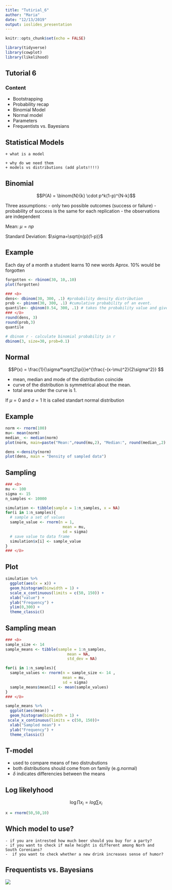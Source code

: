 ```yaml
---
title: "Tutirial_6"
author: "Maria"
date: "12/13/2019"
output: ioslides_presentation
---
```


```r
knitr::opts_chunk$set(echo = FALSE)
```


```r
library(tidyverse)
library(cowplot)
library(likelihood)
```

## Tutorial 6 
### Content 

- Bootstrapping  
- Probability recap
- Binomial Model
- Normal model
- Parameters
- Frequentists vs. Bayesians

## Statistical Models 
    + what is a model
    
    + why do we need them 
    + models vs distributions (add plots!!!!)
 
    
## Binomial

 $$P(A) = \binom{N}{k} \cdot p^k(1-p)^{N-k}$$


Three assumptions:
 - only two possible outcomes (success or failure)
 - probability of success is the same for each replication
 - the observations are independent

Mean: $\mu = np$


Standard Deviation: $\sigma=\sqrt{n(p)(1-p)}$

## Example
Each day of a month a student learns 10 new words
Aprox. 10% would be forgotten 
```r
forgotten <- rbinom(30, 10,.10)
plot(forgotten)
```


```r
### <b>
dens<- dbinom(30, 300, .1) #probability density distribution   
prob <- pbinom(30, 300, .1) #cumulative probability of an event.
quantile<- qbinom(0.54, 300, .1) # takes the probability value and gives a number whose cumulative value matches the probability value
### </b>
round(dens, 3)
round(prob,3)
quantile
```


```r
# dbinom r - calculate binomial probability in r
dbinom(3, size=30, prob=0.1)
```


## Normal

$$P(x) = \frac{1}{\sigma*\sqrt{2\pi}}e^{\frac{-(x-\mu)^2}{2\sigma^2}} $$
 
- mean, median and mode of the distribution coincide
- curve of the distribution is symmetrical about the mean.
- total area under the curve is 1.

If $\mu=0$ and $\sigma=1$ It is called standart normal distribution

## Example
```r
norm <- rnorm(100)
mu<- mean(norm)
median_ <- median(norm)
plot(norm, main=paste("Mean:",round(mu,2), "Median:", round(median_,2) )) 
```

```r
dens <-density(norm)
plot(dens, main = "Density of sampled data")
```



## Sampling
```r
### <b>
mu <- 100 
sigma <- 15
n_samples <- 10000

simulation <- tibble(sample = 1:n_samples, x = NA)
for(i in 1:n_samples){
  # sample a set of values
  sample_value <- rnorm(n = 1,
                         mean = mu,
                         sd = sigma)
  # save value to data frame
  simulation$x[i] <- sample_value
}
### </b>
```

## Plot 
```r
simulation %>%
  ggplot(aes(x = x)) +
  geom_histogram(binwidth = 1) +
  scale_x_continuous(limits = c(50, 150)) +
  xlab("value") +
  ylab("Frequency") +
  ylim(0,300) +
  theme_classic()
```

## Sampling mean
```r
### <b>
sample_size <- 14 
sample_means <- tibble(sample = 1:n_samples,
                           mean = NA,
                           std_dev = NA)

for(i in 1:n_samples){
  sample_values <- rnorm(n = sample_size <- 14 ,
                         mean = mu,
                         sd = sigma)
  sample_means$mean[i] <- mean(sample_values)
}
### </b>
```

```r
sample_means %>%
  ggplot(aes(mean)) +
  geom_histogram(binwidth = 1) +
 scale_x_continuous(limits = c(50, 150))+
  xlab("Sampled mean") +
  ylab("Frequency") +
  theme_classic()
```


## T-model
- used to compare means of two distrubutions
- both distributions  should come from on family (e.g.normal)
- $\delta$ indicates differencies between the means

## Log likelyhood 
$$\log\prod x_i=log\sum x_i$$

```r
x = rnorm(50,50,10)

```


## Which model to use? {.build}
    - if you are intrested how much beer should you buy for a party?
    - if you want to check if male height is different among Norh and South Corenians?
    -  if you want to check whether a new drink increases sense of humor?


    
## Frequentists vs. Bayesians

![](./Freq_vs_bias.png)

## 
